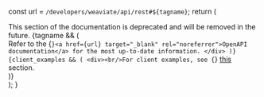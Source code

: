
  const url = `/developers/weaviate/api/rest#${tagname}`;
  return (
    <div>
      <Admonition type="caution">
        This section of the documentation is deprecated and will be removed in the future.
        {tagname && (
          <div>Refer to the {``}<a href={url} target="_blank" rel="noreferrer">OpenAPI documentation</a> for the most up-to-date information.
          </div>
        )}
        {client_examples && (
          <div><br/>For client examples, see {``}
            <a href={client_examples} target="_blank" rel="noreferrer">this</a> section.
          </div>
        )}
      </Admonition>
    </div>
  );
}
